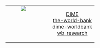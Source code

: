 # {.center .center-x}

<table width = "100%">
<tbody>
  <tr>
    <td style = "vertical-align: baseline; text-align: center;" width = "40%">
      <img src = "https://github.com/dime-worldbank.png" class = "picture" style="vertical-align: baseline" />
    </td>
    <td style = "vertical-align: middle; text-align: center;" width = "60%">
      <ul style = "list-style:none;">
        <li><a href = "https://www.worldbank.org/en/research/dime" target = "_blank"><i class = "fas fa-home"></i> DIME</a></li>
        <li><a href = "https://www.linkedin.com/company/the-world-bank" target = "_blank"><i class = "fab fa-linkedin"></i> the-world-bank</a></li>
        <li><a href = "https://github.com/dime-worldbank/" target = "_blank"><i class = "fab fa-github"></i> dime-worldbank</a></li>
        <li><a href = "https://twitter.com/wb_research" target = "_blank"><i class = "fab fa-twitter"></i> wb_research</a></li>
      </ul>
    </td>
  </tr>
</tbody>
</table>
